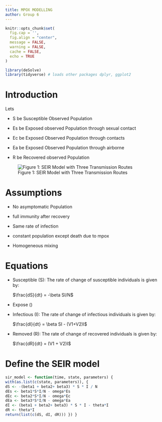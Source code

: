 ```yaml
---
title: MPOX MODELLING
author: Group 6
---
```


```r
knitr::opts_chunk$set(
  fig.cap = '',
  fig.align = "center", 
  message = FALSE,
  warning = FALSE,
  cache = FALSE,
  echo = TRUE
)
```

```r
library(deSolve)
library(tidyverse) # loads other packages dplyr, ggplot2
```

# Introduction

Lets

-   S be Susceptible Observed Population

-   Es be Exposed observed Population through sexual contact

-   Ec be Exposed Observed Population through contacts

-   Ea be Exposed Observed Population through airborne

-   R be Recovered observed Population

![Figure 1: SEIR Model with Three Transmission Routes](images/clipboard-3807322046.png){fig-align="center"}

# Assumptions

-   No asymptomatic Population

-   full immunity after recovery

-   Same rate of infection

-   constant population except death due to mpox

-   Homogeneous mixing

# Equations

-   Susceptible (S): The rate of change of susceptible individuals is given by:

    $\frac{dS}{dt} = -\beta SI/N$

-   Expose ()

-   Infectious (I): The rate of change of infectious individuals is given by:

    $\frac{dI}{dt} = \beta SI - (V1+V2)I$

-   Removed (R): The rate of change of recovered individuals is given by:

    $\frac{dR}{dt} = (V1 + V2)I$

# Define the SEIR model

```r
sir_model <- function(time, state, parameters) { 
with(as.list(c(state, parameters)), { 
dS <- -(beta1 + beta2+ beta3) * S * I / N 
dEs <- beta1*S*I/N - omega*Es
dEc <- beta2*S*I/N - omega*Ec
dEa <- beta3*S*I/N - omega*Ea
dI <- (beta1 + beta2+ beta3) * S * I - theta*I 
dR <- theta*I 
return(list(c(dS, dI, dR))) }) }
```
